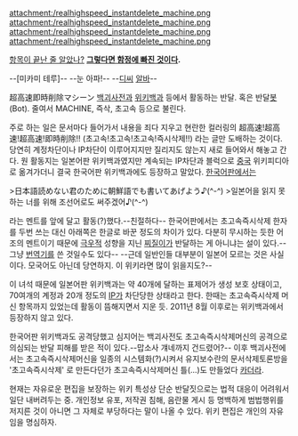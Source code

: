 attachment:/realhighspeed_instantdelete_machine.png
attachment:/realhighspeed_instantdelete_machine.png
attachment:/realhighspeed_instantdelete_machine.png
attachment:/realhighspeed_instantdelete_machine.png
{{{#!html
<div><div style="color: rgb(34, 34, 34); font-family: Helvetica, Arial, sans-serif; font-size: 13px; line-height: 21.760000228881836px; margin: 10px 0px; border-top-width: 1px; border-top-style: solid; border-top-color: rgb(237, 237, 237); background-color: rgb(255, 255, 255);"><div id="wikiAction" style="font-size: 13px; color: rgb(34, 34, 34); font-family: Helvetica, Arial, sans-serif; line-height: 21.760000228881836px; background-color: rgb(255, 255, 255);"><ul style="margin: 0px; padding: 0px 10px 0px 0px; list-style: none; white-space: nowrap; height: 25px;"><li class="first" style="display: inline-block; padding: 5px;"><a href="http://rigvedawiki.net/r1/wiki.php/초고속즉시삭제머신?action=edit" rel="nofollow" accesskey="x" style="color: rgb(119, 119, 119); text-decoration: none;">고치기</a></li>&nbsp;<li style="display: inline-block; padding: 5px;"><a href="http://rigvedawiki.net/r1/wiki.php/초고속즉시삭제머신?refresh=1" style="color: rgb(119, 119, 119); text-decoration: none;">갱신</a></li>&nbsp;<li style="display: inline-block; padding: 5px;"><a href="http://rigvedawiki.net/r1/wiki.php/FindPage" style="color: rgb(119, 119, 119); text-decoration: none;">찾기</a></li>&nbsp;<li style="display: inline-block; padding: 5px;"><a href="http://rigvedawiki.net/r1/wiki.php/초고속즉시삭제머신?action=DeletePage" rel="nofollow" style="color: rgb(119, 119, 119); text-decoration: none;">쪽 지우기</a></li>&nbsp;<li style="display: inline-block; padding: 5px;"><a href="http://rigvedawiki.net/r1/wiki.php/초고속즉시삭제머신?action=diff" rel="nofollow" style="color: rgb(119, 119, 119); text-decoration: none;">비교</a></li>&nbsp;<li style="display: inline-block; padding: 5px;"><a href="http://rigvedawiki.net/r1/wiki.php/초고속즉시삭제머신?action=info" rel="nofollow" style="color: rgb(119, 119, 119); text-decoration: none;">과거</a></li>&nbsp;<li style="display: inline-block; padding: 5px;"><a href="http://rigvedawiki.net/r1/wiki.php/초고속즉시삭제머신?action=backlinks" rel="nofollow" style="color: rgb(119, 119, 119); text-decoration: none;">역링크</a></li></ul></div><div style="font-family: Helvetica, Arial, sans-serif; font-size: 13px; line-height: 21.760000228881836px; margin: 10px 0px; border-top-width: 1px; border-top-style: solid; border-top-color: rgb(237, 237, 237); background-color: rgb(255, 255, 255);"><ul style="margin: 10px 0px 5px; padding: 0px; list-style: none; font-size: 0.9em;"><li>이 항목의 내용은 <b><ins>암묵의 룰로 인해 예시로서 작성된 것</ins></b>으로, 이 항목의 진짜 내용은 여기서 끝나는 것이 아니고 이 문서의 하단에서 확인할 수 있습니다. 오해하지 말아 주십시오.</li><li>각 항목에 인용 및 사용된 스크린샷과 캡쳐 이미지 및 동영상의 원저작권은 제작사 및 퍼블리싱사에 있으며, 확인되지 않은 사실의 추가 첨삭 혹은 저작물의 인용등으로 일어나는 지적재산권의 침해등으로 발생하는 민형사상의 책임은 전적으로 해당 내용을 추가한 작성자가 부담하여야 합니다.</li></ul><a rel="license" href="http://creativecommons.org/licenses/by-nc-sa/2.0/kr/" style="color: rgb(0, 0, 0);"><img alt="Creative Commons License" src="http://i.creativecommons.org/l/by-nc-sa/2.0/kr/88x31.png" style="float: left; margin: 2px 5px 2px 2px;" /></a>이 저작물은&nbsp;<a rel="license" href="http://creativecommons.org/licenses/by-nc-sa/2.0/kr/" style="color: rgb(0, 0, 0);"><ins>크리에이티브 커먼즈 코리아 저작자표시-비영리-동일조건변경허락 2.0 대한민국 라이센스</ins></a>에 따라 이용하실 수 있습니다. 단, 본 위키의 게시물은 관리자의 명시적인 동의 없이<ul style="list-style: disc; padding: 0 1em; margin: 0 0 0 95px;"><li>상업적인 용도 또는 대량 저장, 재가공 등의 자료 수집 목적으로 사용될 수 없습니다.</li><li>소프트웨어 혹은 기계적인 방법을 통하여 수집될 수 없습니다.</li></ul></div></div>}}}



























[[여러분 이거 다 거짓말인 거 아시죠|항목이 끝난 줄 알았나?]] '''[[YOU JUST ACTIVATED MY TRAP CARD|그렇다면 함정에 빠진 것이다]].'''











--[미카미 테루]--
--눈 아파!--
--[[디씨]] [[알바]]--

超高速即時削除マシーン
[[백괴사전]]과 [[위키백과]] 등에서 활동하는 반달. 혹은 반달[[봇]](Bot). 줄여서 MACHINE, 즉삭, 초고속 등으로 불린다.

주로 하는 일은 문서마다 들어가서 내용을 죄다 지우고 현란한 컬러링의 超高速!超高速!超高速!即時削除!! (초고속!초고속!초고속!즉시삭제!!) 라는 글만 도배하는 것이다. 당연히 계정차단이나 IP차단이 이루어지지만 질리지도 않는지 새로 들어와서 해놓고 간다. 원 활동지는 일본어판 위키백과였지만 계속되는 IP차단과 블럭으로 [[중국]] 위키피디아로 옮겨가더니 결국 한국어판 위키백과에도 등장하고 말았다. [[한국어]]판에서는

>日本語読めない君のために朝鮮語でも書いてあげよう♪(^-^) 
>일본어을 읽지 못하는 너를 위해 조선어로도 써주겠어♪(^-^)

라는 멘트를 앞에 달고 활동(?)했다.--친절하다-- 한국어판에서는 초고속즉시삭제 한자를 두번 쓰는 대신 아래쪽은 한글로 바꾼 정도의 차이가 있다. 다분히 무시하는 듯한 어조의 멘트이기 때문에 [[극우]]적 성향을 지닌 [[찌질이]]가 반달하는 게 아니냐는 설이 있다.--그냥 [[번역기]]를 쓴 것일수도 있다-- --근데 일반인들 대부분이 일본어 모르는 것은 사실이다. 모국어도 아닌데 당연하지. 이 위키라면 많이 읽을지도?--

이 녀석 때문에 일본어판 위키백과는 약 40개에 달하는 표제어가 생성 보호 상태이고, 70여개의 계정과 20개 정도의 [[IP]]가 차단당한 상태라고 한다. 한때는 초고속즉시삭제 머신 항목까지 있었는데 활동이 뜸해지면서 지운 듯. 2011년 8월 이후로는 위키백과에서 등장하지 않고 있다.

한국어판 위키백과도 공격당했고 심지어는 백괴사전도 초고속즉시삭제머신의 공격으로 의심되는 반달 피해를 받은 적이 있다.--맙소사 걔네까지 건드렸어?-- 이후 백괴사전에서는 초고속즉시삭제머신을 일종의 시스템화(?)시켜서 유지보수란의 문서삭제토론방을 '초고속즉시삭제' 로 만든다던가 초고속즉시삭제머신 틀(...)도 만들었다 [[카더라]].

현재는 자유로운 편집을 보장하는 위키 특성상 단순 반달짓으로는 법적 대응이 어려워서 일단 내버려두는 중. 개인정보 유포, 저작권 침해, 음란물 게시 등 명백하게 범법행위를 저지른 것이 아니면 그 자체로 부당하다는 말이 나올 수 있다. 위키 편집은 개인의 자유임을 명심하자.
